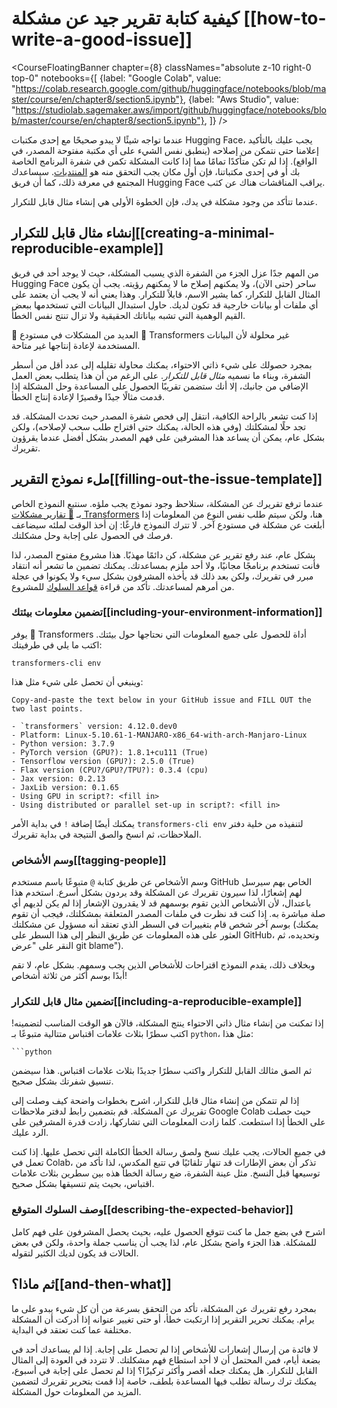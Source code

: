 # كيفية كتابة تقرير جيد عن مشكلة [[how-to-write-a-good-issue]]

<CourseFloatingBanner chapter={8}
  classNames="absolute z-10 right-0 top-0"
  notebooks={[
    {label: "Google Colab", value: "https://colab.research.google.com/github/huggingface/notebooks/blob/master/course/en/chapter8/section5.ipynb"},
    {label: "Aws Studio", value: "https://studiolab.sagemaker.aws/import/github/huggingface/notebooks/blob/master/course/en/chapter8/section5.ipynb"},
]} />

عندما تواجه شيئًا لا يبدو صحيحًا مع إحدى مكتبات Hugging Face، يجب عليك بالتأكيد إعلامنا حتى نتمكن من إصلاحه (ينطبق نفس الشيء على أي مكتبة مفتوحة المصدر، في الواقع). إذا لم تكن متأكدًا تمامًا مما إذا كانت المشكلة تكمن في شفرة البرنامج الخاصة بك أو في إحدى مكتباتنا، فإن أول مكان يجب التحقق منه هو [المنتديات](https://discuss.huggingface.co/). سيساعدك المجتمع في معرفة ذلك، كما أن فريق Hugging Face يراقب المناقشات هناك عن كثب.

<Youtube id="_PAli-V4wj0"/>

عندما تتأكد من وجود مشكلة في يدك، فإن الخطوة الأولى هي إنشاء مثال قابل للتكرار.

## إنشاء مثال قابل للتكرار[[creating-a-minimal-reproducible-example]]

من المهم جدًا عزل الجزء من الشفرة الذي يسبب المشكلة، حيث لا يوجد أحد في فريق Hugging Face ساحر (حتى الآن)، ولا يمكنهم إصلاح ما لا يمكنهم رؤيته. يجب أن يكون المثال القابل للتكرار، كما يشير الاسم، قابلاً للتكرار. وهذا يعني أنه لا يجب أن يعتمد على أي ملفات أو بيانات خارجية قد تكون لديك. حاول استبدال البيانات التي تستخدمها ببعض القيم الوهمية التي تشبه بياناتك الحقيقية ولا تزال تنتج نفس الخطأ.

<Tip>

🚨 العديد من المشكلات في مستودع 🤗 Transformers غير محلولة لأن البيانات المستخدمة لإعادة إنتاجها غير متاحة.

</Tip>

بمجرد حصولك على شيء ذاتي الاحتواء، يمكنك محاولة تقليله إلى عدد أقل من أسطر الشفرة، وبناء ما نسميه _مثال قابل للتكرار_. على الرغم من أن هذا يتطلب بعض العمل الإضافي من جانبك، إلا أنك ستضمن تقريبًا الحصول على المساعدة وحل المشكلة إذا قدمت مثالًا جيدًا وقصيرًا لإعادة إنتاج الخطأ.

إذا كنت تشعر بالراحة الكافية، انتقل إلى فحص شفرة المصدر حيث تحدث المشكلة. قد تجد حلًا لمشكلتك (وفي هذه الحالة، يمكنك حتى اقتراح طلب سحب لإصلاحه)، ولكن بشكل عام، يمكن أن يساعد هذا المشرفين على فهم المصدر بشكل أفضل عندما يقرؤون تقريرك.

## ملء نموذج التقرير[[filling-out-the-issue-template]]

عندما ترفع تقريرك عن المشكلة، ستلاحظ وجود نموذج يجب ملؤه. سنتبع النموذج الخاص بـ [🤗 تقارير مشكلات Transformers](https://github.com/huggingface/transformers/issues/new/choose) هنا، ولكن سيتم طلب نفس النوع من المعلومات إذا أبلغت عن مشكلة في مستودع آخر. لا تترك النموذج فارغًا: إن أخذ الوقت لملئه سيضاعف فرصك في الحصول على إجابة وحل مشكلتك.

بشكل عام، عند رفع تقرير عن مشكلة، كن دائمًا مهذبًا. هذا مشروع مفتوح المصدر، لذا فأنت تستخدم برنامجًا مجانيًا، ولا أحد ملزم بمساعدتك. يمكنك تضمين ما تشعر أنه انتقاد مبرر في تقريرك، ولكن بعد ذلك قد يأخذه المشرفون بشكل سيء ولا يكونوا في عجلة من أمرهم لمساعدتك. تأكد من قراءة [قواعد السلوك](https://github.com/huggingface/transformers/blob/master/CODE_OF_CONDUCT.md) للمشروع.

### تضمين معلومات بيئتك[[including-your-environment-information]]

يوفر 🤗 Transformers أداة للحصول على جميع المعلومات التي نحتاجها حول بيئتك. اكتب ما يلي في طرفيتك:

```
transformers-cli env
```

وينبغي أن تحصل على شيء مثل هذا:

```out
Copy-and-paste the text below in your GitHub issue and FILL OUT the two last points.

- `transformers` version: 4.12.0.dev0
- Platform: Linux-5.10.61-1-MANJARO-x86_64-with-arch-Manjaro-Linux
- Python version: 3.7.9
- PyTorch version (GPU?): 1.8.1+cu111 (True)
- Tensorflow version (GPU?): 2.5.0 (True)
- Flax version (CPU?/GPU?/TPU?): 0.3.4 (cpu)
- Jax version: 0.2.13
- JaxLib version: 0.1.65
- Using GPU in script?: <fill in>
- Using distributed or parallel set-up in script?: <fill in>
```

يمكنك أيضًا إضافة `!` في بداية الأمر `transformers-cli env` لتنفيذه من خلية دفتر الملاحظات، ثم انسخ والصق النتيجة في بداية تقريرك.

### وسم الأشخاص[[tagging-people]]

وسم الأشخاص عن طريق كتابة `@` متبوعًا باسم مستخدم GitHub الخاص بهم سيرسل لهم إشعارًا، لذا سيرون تقريرك عن المشكلة وقد يردون بشكل أسرع. استخدم هذا باعتدال، لأن الأشخاص الذين تقوم بوسمهم قد لا يقدرون الإشعار إذا لم يكن لديهم أي صلة مباشرة به. إذا كنت قد نظرت في ملفات المصدر المتعلقة بمشكلتك، فيجب أن تقوم بوسم آخر شخص قام بتغييرات في السطر الذي تعتقد أنه مسؤول عن مشكلتك (يمكنك العثور على هذه المعلومات عن طريق النظر إلى هذا السطر على GitHub، وتحديده، ثم النقر على "عرض git blame").

وبخلاف ذلك، يقدم النموذج اقتراحات للأشخاص الذين يجب وسمهم. بشكل عام، لا تقم أبدًا بوسم أكثر من ثلاثة أشخاص!

### تضمين مثال قابل للتكرار[[including-a-reproducible-example]]

إذا تمكنت من إنشاء مثال ذاتي الاحتواء ينتج المشكلة، فالآن هو الوقت المناسب لتضمينه! اكتب سطرًا بثلاث علامات اقتباس متتالية متبوعًا بـ `python`، مثل هذا:

```
```python
```

ثم الصق مثالك القابل للتكرار واكتب سطرًا جديدًا بثلاث علامات اقتباس. هذا سيضمن تنسيق شفرتك بشكل صحيح.

إذا لم تتمكن من إنشاء مثال قابل للتكرار، اشرح بخطوات واضحة كيف وصلت إلى تقريرك عن المشكلة. قم بتضمين رابط لدفتر ملاحظات Google Colab حيث حصلت على الخطأ إذا استطعت. كلما زادت المعلومات التي تشاركها، زادت قدرة المشرفين على الرد عليك.

في جميع الحالات، يجب عليك نسخ ولصق رسالة الخطأ الكاملة التي تحصل عليها. إذا كنت تعمل في Colab، تذكر أن بعض الإطارات قد تنهار تلقائيًا في تتبع المكدس، لذا تأكد من توسيعها قبل النسخ. مثل عينة الشفرة، ضع رسالة الخطأ هذه بين سطرين بثلاث علامات اقتباس، بحيث يتم تنسيقها بشكل صحيح.

### وصف السلوك المتوقع[[describing-the-expected-behavior]]

اشرح في بضع جمل ما كنت تتوقع الحصول عليه، بحيث يحصل المشرفون على فهم كامل للمشكلة. هذا الجزء واضح بشكل عام، لذا يجب أن يناسب جملة واحدة، ولكن في بعض الحالات قد يكون لديك الكثير لتقوله.

## ثم ماذا؟[[and-then-what]]

بمجرد رفع تقريرك عن المشكلة، تأكد من التحقق بسرعة من أن كل شيء يبدو على ما يرام. يمكنك تحرير التقرير إذا ارتكبت خطأ، أو حتى تغيير عنوانه إذا أدركت أن المشكلة مختلفة عما كنت تعتقد في البداية.

لا فائدة من إرسال إشعارات للأشخاص إذا لم تحصل على إجابة. إذا لم يساعدك أحد في بضعة أيام، فمن المحتمل أن لا أحد استطاع فهم مشكلتك. لا تتردد في العودة إلى المثال القابل للتكرار. هل يمكنك جعله أقصر وأكثر تركيزًا؟ إذا لم تحصل على إجابة في أسبوع، يمكنك ترك رسالة تطلب فيها المساعدة بلطف، خاصة إذا قمت بتحرير تقريرك لتضمين المزيد من المعلومات حول المشكلة.